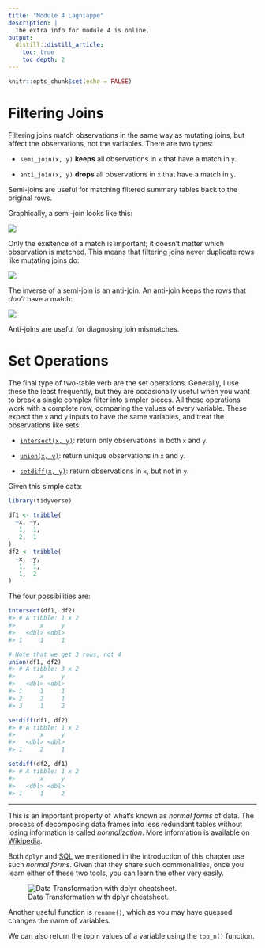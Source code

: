 ```yaml
---
title: "Module 4 Lagniappe"
description: |
  The extra info for module 4 is online.
output: 
  distill::distill_article:
    toc: true
    toc_depth: 2
---
```


```r
knitr::opts_chunk$set(echo = FALSE)
```

# Filtering Joins

Filtering joins match observations in the same way as mutating joins, but affect the observations, not the variables. There are two types:

-   `semi_join(x, y)` **keeps** all observations in `x` that have a match in `y`.

-   `anti_join(x, y)` **drops** all observations in `x` that have a match in `y`.

Semi-joins are useful for matching filtered summary tables back to the original rows.

Graphically, a semi-join looks like this:

![](https://d33wubrfki0l68.cloudfront.net/028065a7f353a932d70d2dfc82bc5c5966f768ad/85a30/diagrams/join-semi.png)

Only the existence of a match is important; it doesn't matter which observation is matched. This means that filtering joins never duplicate rows like mutating joins do:

![](https://d33wubrfki0l68.cloudfront.net/e1d0283160251afaeca35cba216736eb995fee00/1b3cd/diagrams/join-semi-many.png)

The inverse of a semi-join is an anti-join. An anti-join keeps the rows that *don't* have a match:

![](https://d33wubrfki0l68.cloudfront.net/f29a85efd53a079cc84c14ba4ba6894e238c3759/c1408/diagrams/join-anti.png)

Anti-joins are useful for diagnosing join mismatches.

# Set Operations

The final type of two-table verb are the set operations. Generally, I use these the least frequently, but they are occasionally useful when you want to break a single complex filter into simpler pieces. All these operations work with a complete row, comparing the values of every variable. These expect the `x` and `y` inputs to have the same variables, and treat the observations like sets:

-   [`intersect(x, y)`](https://rdrr.io/r/base/sets.html): return only observations in both `x` and `y`.

-   [`union(x, y)`](https://rdrr.io/r/base/sets.html): return unique observations in `x` and `y`.

-   [`setdiff(x, y)`](https://rdrr.io/r/base/sets.html): return observations in `x`, but not in `y`.

Given this simple data:

```r

library(tidyverse)

df1 <- tribble(
  ~x, ~y,
   1,  1,
   2,  1
)
df2 <- tribble(
  ~x, ~y,
   1,  1,
   1,  2
)

```

The four possibilities are:

```r

intersect(df1, df2)
#> # A tibble: 1 x 2
#>       x     y
#>   <dbl> <dbl>
#> 1     1     1

# Note that we get 3 rows, not 4
union(df1, df2)
#> # A tibble: 3 x 2
#>       x     y
#>   <dbl> <dbl>
#> 1     1     1
#> 2     2     1
#> 3     1     2

setdiff(df1, df2)
#> # A tibble: 1 x 2
#>       x     y
#>   <dbl> <dbl>
#> 1     2     1

setdiff(df2, df1)
#> # A tibble: 1 x 2
#>       x     y
#>   <dbl> <dbl>
#> 1     1     2

```

------------------------------------------------------------------------

This is an important property of what's known as *normal forms* of data. The process of decomposing data frames into less redundant tables without losing information is called *normalization*. More information is available on [Wikipedia](https://en.wikipedia.org/wiki/Database_normalization).

Both `dplyr` and [SQL](https://en.wikipedia.org/wiki/SQL) we mentioned in the introduction of this chapter use such *normal forms*. Given that they share such commonalities, once you learn either of these two tools, you can learn the other very easily.

![Data Transformation with dplyr cheatsheet.](https://d33wubrfki0l68.cloudfront.net/6fefbc22f8ed2f4363423021f0e7b3718b2358f0/32aaa/images/cheatsheets/dplyr_cheatsheet-1.png)

Another useful function is `rename()`, which as you may have guessed changes the name of variables.

We can also return the top `n` values of a variable using the `top_n()` function.
